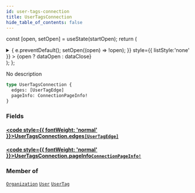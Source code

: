 ```yaml
---
id: user-tags-connection
title: UserTagsConnection
hide_table_of_contents: false
---
```






const [open, setOpen] = useState(startOpen);
return (
<details {...(open ? { open: true } : {})} className="details" style={{ border:'none', boxShadow:'none', background:'var(--ifm-background-color)' }}>
<summary
onClick={(e) => {
e.preventDefault();
setOpen((open) => !open);
}}
style={{ listStyle:'none' }} >
{open ? dataOpen : dataClose}
</summary>
{open && children}
</details>
);
};

No description

```graphql
type UserTagsConnection {
  edges: [UserTagEdge]
  pageInfo: ConnectionPageInfo!
}
```

### Fields

#### [<code style={{ fontWeight: 'normal' }}>UserTagsConnection.<b>edges</b></code>](#)<Bullet />[`[UserTagEdge]`](../../../docs/schema/objects/user-tag-edge) <Badge class="secondary" text="list"/> <Badge class="secondary" text="object"/>

>

#### [<code style={{ fontWeight: 'normal' }}>UserTagsConnection.<b>pageInfo</b></code>](#)<Bullet />[`ConnectionPageInfo!`](../../../docs/schema/objects/connection-page-info) <Badge class="secondary" text="non-null"/> <Badge class="secondary" text="object"/>

>

### Member of

[`Organization`](../../../docs/schema/objects/organization) <Badge class="secondary" text="object"/><Bullet />[`User`](../../../docs/schema/objects/user) <Badge class="secondary" text="object"/><Bullet />[`UserTag`](../../../docs/schema/objects/user-tag) <Badge class="secondary" text="object"/>
